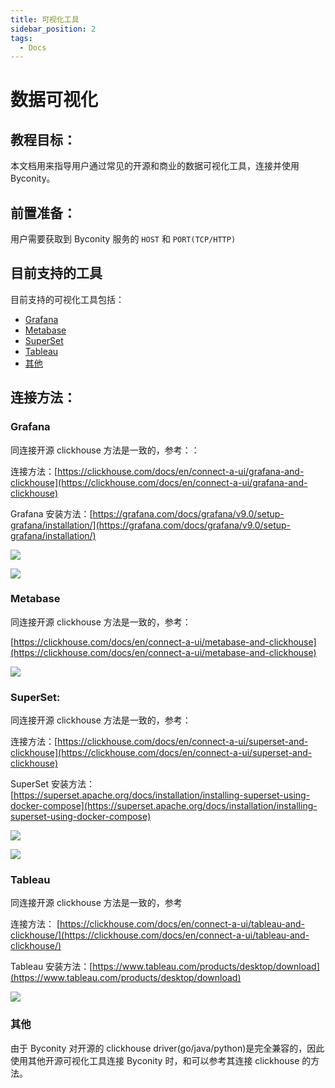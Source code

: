 ```yaml
---
title: 可视化工具
sidebar_position: 2
tags:
  - Docs
---
```


# 数据可视化

## 教程目标：

本文档用来指导用户通过常见的开源和商业的数据可视化工具，连接并使用 Byconity。

## 前置准备：

用户需要获取到 Byconity 服务的 `HOST` 和 `PORT(TCP/HTTP)`

## 目前支持的工具

目前支持的可视化工具包括：

- [Grafana](./data-visualisation#grafana)
- [Metabase](./data-visualisation#metabase)
- [SuperSet](./data-visualisation#superset)
- [Tableau](./data-visualisation#tableau)
- [其他](./data-visualisation#其他)

## 连接方法：

### Grafana

同连接开源 clickhouse 方法是一致的，参考：：

连接方法：[https://clickhouse.com/docs/en/connect-a-ui/grafana-and-clickhouse](https://clickhouse.com/docs/en/connect-a-ui/grafana-and-clickhouse)

Grafana 安装方法：[https://grafana.com/docs/grafana/v9.0/setup-grafana/installation/](https://grafana.com/docs/grafana/v9.0/setup-grafana/installation/)

![](./assets/data-visualisation/boxcnPWwcVS2PP0ScJ1DABrY5Gb.png)

![](./assets/data-visualisation/boxcnUlfPZA9ubTQw2MiKV0eOSc.png)

### Metabase

同连接开源 clickhouse 方法是一致的，参考：

[https://clickhouse.com/docs/en/connect-a-ui/metabase-and-clickhouse](https://clickhouse.com/docs/en/connect-a-ui/metabase-and-clickhouse)

![](./assets/data-visualisation/boxcnzLODLCibKe4uefhtK3bPMh.png)

### SuperSet:

同连接开源 clickhouse 方法是一致的，参考：

连接方法：[https://clickhouse.com/docs/en/connect-a-ui/superset-and-clickhouse](https://clickhouse.com/docs/en/connect-a-ui/superset-and-clickhouse)

SuperSet 安装方法：[https://superset.apache.org/docs/installation/installing-superset-using-docker-compose](https://superset.apache.org/docs/installation/installing-superset-using-docker-compose)

![](./assets/data-visualisation/boxcnLpId4cqZ0REcyCFlZYxPqh.png)

![](./assets/data-visualisation/boxcnG3sMOmptJiaYGlugaznN3f.png)

### Tableau

同连接开源 clickhouse 方法是一致的，参考

连接方法： [https://clickhouse.com/docs/en/connect-a-ui/tableau-and-clickhouse/](https://clickhouse.com/docs/en/connect-a-ui/tableau-and-clickhouse/)

Tableau 安装方法：[https://www.tableau.com/products/desktop/download](https://www.tableau.com/products/desktop/download)

![](./assets/data-visualisation/boxcnLhKBy77zRRuwIKvGNEpdad.png)

### 其他

由于 Byconity 对开源的 clickhouse driver(go/java/python)是完全兼容的，因此使用其他开源可视化工具连接 Byconity 时，和可以参考其连接 clickhouse 的方法。
